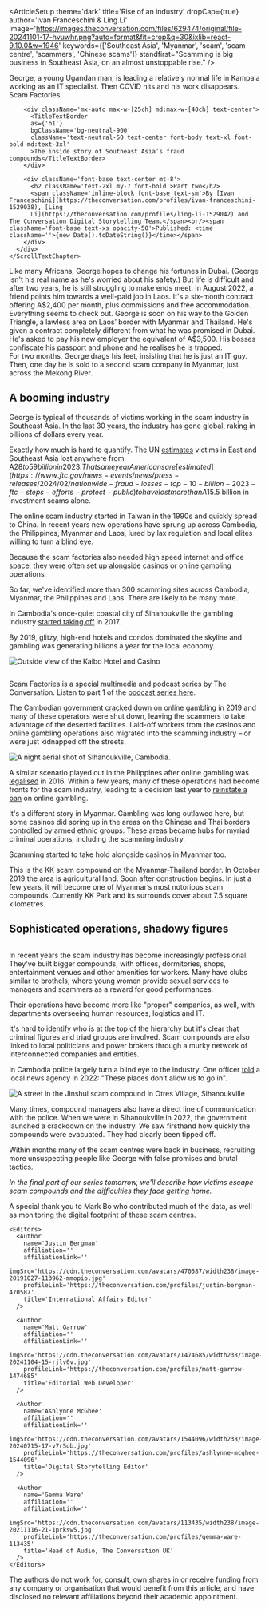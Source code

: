 
<ArticleSetup
  theme='dark'
  title='Rise of an industry'
  dropCap={true}
  author='Ivan Franceschini & Ling Li'
  image='https://images.theconversation.com/files/629474/original/file-20241101-17-hvuwhr.png?auto=format&fit=crop&q=30&ixlib=react-9.10.0&w=1946'
  keywords={['Southeast Asia', 'Myanmar', 'scam', 'scam centre', 'scammers', 'Chinese scams']}
  standfirst="Scamming is big business in Southeast Asia, on an almost unstoppable rise."
/>

<ScrollSection pinType="pin_clipped" className="intro_section mb-12 bg-black">
  <ScrollBackground>
    <Picture
      src='https://images.theconversation.com/files/616688/original/file-20240902-16-ab0sos.jpg'
      loading='eager'
      className='full_screen_media make_visible md:-translate-x-32'
      imgClassName='object-bottom-center frank_img'
      caption=''
      source=''
      sourceLink=''
      alt=''
      focalPoint={{
        mobile: { x: 0.5, y: 0 },
        tablet: { x: 0.5, y: 0 },
        tabletLandscape: { x: 0.5, y: 0 },
        laptop: { x: 0.5, y: 0 },
        desktop: { x: 0.5, y: 0 }
      }}
    />
    <Picture
      src='https://images.theconversation.com/files/616687/original/file-20240902-20-fpm408.jpg'
      loading='lazy'
      className='full_screen_media'
      imgClassName='object-bottom-center'
      caption=''
      source=''
      sourceLink=''
      alt=''
      focalPoint={{
        mobile: { x: 0.6, y: 0 },
        tablet: { x: 0.6, y: 0 },
        tabletLandscape: { x: 0.55, y: 0 },
        laptop: { x: 0.55, y: 0 },
        desktop: { x: 0.55, y: 0 }
      }}
    />
  </ScrollBackground>
  <ScrollForeground>
    <ScrollTextChapter className="max-sm:chapter_dark_background sm:text-right text-center sm:ml-auto sm:w-1/2" position="">
      George, a young Ugandan man, is leading a relatively normal life in Kampala working as an IT specialist.
    </ScrollTextChapter>
    <ScrollTextChapter className="max-sm:chapter_dark_background" step={true} position="left" >
      Then COVID hits and his work disappears.
    </ScrollTextChapter>
    <ScrollTextChapter className="mb-[80vh]" position="center" step={true}>
      <div className='place-content-center mt-20 mb-32 '>
        <div className='mx-auto max-w-[45ch] text-center'>
          <TitleTextBorder
          as={'h1'}
          bgClassName='bg-neutral-50'
          className='text-neutral-800 text-balance text-center font-base text-5xl font-bold md:text-6xl lg:text-7xl'
          >Scam Factories</TitleTextBorder>
          <br />
        </div>

        <div className='mx-auto max-w-[25ch] md:max-w-[40ch] text-center'>
          <TitleTextBorder
          as={'h1'}
          bgClassName='bg-neutral-900'
          className='text-neutral-50 text-center font-body text-xl font-bold md:text-3xl'
          >The inside story of Southeast Asia’s fraud compounds</TitleTextBorder>
        </div>

        <div className='font-base text-center mt-8'>
          <h2 className='text-2xl my-7 font-bold'>Part two</h2>
          <span className='inline-block font-base text-sm'>By [Ivan Franceschini](https://theconversation.com/profiles/ivan-franceschini-1529038), [Ling
          Li](https://theconversation.com/profiles/ling-li-1529042) and The Conversation Digital Storytelling Team.</span><br/><span className='font-base text-xs opacity-50'>Published: <time className=''>{new Date().toDateString()}</time></span>
        </div>
      </div>
    </ScrollTextChapter>
  </ScrollForeground>
</ScrollSection>

<ScrollSection pinType="pin_block" className="mt-[-100vh]" id="georgeMap">
  <ScrollBackground>
    <GeorgeMap />
  </ScrollBackground>
  <ScrollForeground>
    <ScrollTextChapter step={true} className="mt-[20vh] chapter_dark_background" position="center">
      Like many Africans, George hopes to change his fortunes in Dubai. (George isn't his real name as he's worried about his safety.)
    </ScrollTextChapter>
    <ScrollTextChapter step={true} position="center" className="chapter_dark_background">
      But life is difficult and after two years, he is still struggling to make ends meet.
    </ScrollTextChapter>
    <ScrollTextChapter step={true} position="center" className="chapter_dark_background">
      In August 2022, a friend points him towards a well-paid job in Laos. It's a six-month contract offering A$2,400 per month, plus commissions and free accommodation. Everything seems to check out.
    </ScrollTextChapter>
    <ScrollTextChapter step={true} position="center" className="chapter_dark_background">
      George is soon on his way to the Golden Triangle, a lawless area on Laos’ border with Myanmar and Thailand.
    </ScrollTextChapter>
    <ScrollTextChapter step={true} position="center" className="chapter_dark_background">
      He's given a contract completely different from what he was promised in Dubai. He's asked to pay his new employer the equivalent of A$3,500.
    </ScrollTextChapter>
    <ScrollTextChapter position="center" className="chapter_dark_background">
      His bosses confiscate his passport and phone and he realises he is trapped.
    </ScrollTextChapter>
    <ScrollTextChapter position="center" className="chapter_dark_background">
      <div>
        <Pullquote className='' quoteClassname='opacity-20' quote="That's when everything started changing." />
        <Pullquote className='' quoteClassname='opacity-20' startQuoteIcon={false} endQuoteIcon={true} quote="The moment they give you a script and tell you, you get to know immediately what you have to do." />
      </div>
    </ScrollTextChapter>
    <ScrollTextChapter step={true} position="center" className="chapter_dark_background">
      For two months, George drags his feet, insisting that he is just an IT guy. Then, one day he is sold to a second scam company in Myanmar, just across the Mekong River.
    </ScrollTextChapter>
    <ScrollTextChapter step={true} position="center" className="chapter_dark_background">
      <div>
        <Pullquote className='' quoteClassname='opacity-20' quote="They don't tell you [how much they sell you for]. They just tell you: ‘We own you. We bought you.’" />
        <Pullquote className='' quoteClassname='opacity-20' startQuoteIcon={false}  endQuoteIcon={true} quote="It takes you back to the ages of the slave trade in Africa." />
      </div>
    </ScrollTextChapter>
  </ScrollForeground>
</ScrollSection>

##  A booming industry

George is typical of thousands of victims working in the scam industry in Southeast Asia. In the last 30 years, the industry has gone global, raking in billions of dollars every year.

Exactly how much is hard to quantify. The UN [estimates](https://www.unodc.org/roseap/en/2024/10/cyberfraud-industry-expands-southeast-asia/story.html) victims in East and Southeast Asia lost anywhere from A$28 to 59 billion in 2023. That same year Americans are [estimated](https://www.ftc.gov/news-events/news/press-releases/2024/02/nationwide-fraud-losses-top-10-billion-2023-ftc-steps-efforts-protect-public) to have lost more than A$15.5 billion in investment scams alone.

The online scam industry started in Taiwan in the 1990s and quickly spread to China. In recent years new operations have sprung up across Cambodia, the Philippines, Myanmar and Laos, lured by lax regulation and local elites willing to turn a blind eye.

Because the scam factories also needed high speed internet and office space, they were often set up alongside casinos or online gambling operations.

So far, we've identified more than 300 scamming sites across Cambodia, Myanmar, the Philippines and Laos. There are likely to be many more.

<Infographic src='https://datawrapper.dwcdn.net/Nk6G7/' useDarkMade={false} className='aspect-[750/511]'/>

In Cambodia's once-quiet coastal city of Sihanoukville the gambling industry [started taking off](https://globalchinapulse.net/sihanoukville-rise-and-fall-of-a-frontier-city/) in 2017.

<BeforeAfterSlider
  beforeSrc='https://images.theconversation.com/files/645686/original/file-20250130-15-dml083.jpg'
  afterSrc='https://images.theconversation.com/files/645486/original/file-20250129-15-j565ud.jpg'
  className=''
  sliderClassName='aspect-[839/472]'
  loading='lazy'
  source='Satellite image: Google'
  caption="Satellite images from 2016 (left) and 2021 (right) show the spread of a massive development zone, with known scam compounds, outside Sihanoukville."
  alt='Satellite images from 2016 and 2021 of a massive development zone outside Sihanoukville.'
  sliderPosition={30}
/>

By 2019, glitzy, high-end hotels and condos dominated the skyline and gambling was generating billions a year for the local economy.

<Image
  src='https://images.theconversation.com/files/611308/original/file-20240805-19-pv3hzl.jpg'
  align=''
  imgClassName='aspect-[3/2]'
  loading='lazy'
  alt='Outside view of the Kaibo Hotel and Casino'
  source='Photo: Roun Ry'
  caption='Outside view of the Kaibo Hotel and Casino (now renamed as Kabin Hotel) with annexed compound in Otres Village, Sihanoukville, September 2022. Media reports have uncovered brutal treatment of people working in this compound and the broader area has become synonymous with violent crime.'
/> 

<div className='relative my-10 grid grid-cols-[minmax(5rem,10%)_1fr] sm:grid-cols-[minmax(8rem,10%)_1fr] gap-4 border-y border-neutral-500 py-4'>
  <div className='not-prose aspect-square w-full overflow-hidden rounded-md'>
    <img src="https://images.theconversation.com/files/645965/original/file-20250130-15-bubzm1.png?ixlib=rb-4.1.0&q=20&auto=format&w=300" alt='' className='not_fullscreen_media' />
  </div>
  <p className='!mb-0 !mt-0 italic'>Scam Factories is a special multimedia and podcast series by The Conversation. Listen to part 1 of the <a href='#' target='_parent' className='text-neutral-100 hover:text-neutral-200'>podcast series here</a>.</p>
</div>


The Cambodian government [cracked down](https://www.scmp.com/comment/opinion/article/3025687/how-cambodias-online-gambling-ban-sparked-great-chinese-exodus-2019) on online gambling in 2019 and many of these operators were shut down, leaving the scammers to take advantage of the deserted facilities. Laid-off workers from the casinos and online gambling operations also migrated into the scamming industry – or were just kidnapped off the streets.

<Image
  src='https://images.theconversation.com/files/611365/original/file-20240805-21-hrgrhj.jpg'
  align=''
  imgClassName='aspect-[3/2]'
  loading='lazy'
  alt='A night aerial shot of Sihanoukville, Cambodia.'
  source='Photo: Roun Ry'
  caption='Sihanoukville was a thriving city that built its ecomnomy on casinos, gambling and construction.'
/> 

A similar scenario played out in the Philippines after online gambling was [legalised](https://taiwaninsight.org/2021/02/04/going-to-paradise-the-online-gambling-industry-and-taiwanese-pogos-workers-in-the-philippines/) in 2016. Within a few years, many of these operations had become fronts for the scam industry, leading to a decision last year to [reinstate a ban](https://edition.cnn.com/2024/07/23/asia/philippines-pogos-ban-illegal-gambling-intl-hnk/index.html) on online gambling.

It's a different story in Myanmar. Gambling was long outlawed here, but some casinos did spring up in the areas on the Chinese and Thai borders controlled by armed ethnic groups. These areas became hubs for myriad criminal operations, including the scamming industry.

Scamming started to take hold alongside casinos in Myanmar too.

<ScrollSection pinType="pin_clipped" className="mb-12" id='kk_park'>
  <ScrollBackground bgClassName='kk_park_sat_wrapper'>
    <Picture
      src='https://images.theconversation.com/files/620354/original/file-20240919-16-ldw6ce.jpg'
      loading='eager'
      className='full_screen_media make_visible '
      imgClassName='object-bottom-center frank_img'
      caption=''
      source='Source: Google Maps'
      sourceLink=''
      alt=''
      focalPoint={{
        mobile: { x: 0.5, y: 0.5 },
        tablet: { x: 0.5, y: 0.5 },
        tabletLandscape: { x: 0.5, y: 0.5 },
        laptop: { x: 0.5, y: 0.5 },
        desktop: { x: 0.5, y: 0.5 }
      }}
    />
    <Picture
      src='https://images.theconversation.com/files/620352/original/file-20240919-18-fok5ns.jpg'
      loading='lazy'
      className='full_screen_media'
      imgClassName='object-bottom-center'
      caption=''
      source='Source: Google Maps'
      sourceLink=''
      alt=''
      focalPoint={{
        mobile: { x: 0.5, y: 0.5 },
        tablet: { x: 0.5, y: 0.5 },
        tabletLandscape: { x: 0.5, y: 0.5 },
        laptop: { x: 0.5, y: 0.5 },
        desktop: { x: 0.5, y: 0.5 }
      }}
    />
    <Picture
      src='https://images.theconversation.com/files/620353/original/file-20240919-24-lnxbrf.jpg'
      loading='lazy'
      className='full_screen_media'
      imgClassName='object-bottom-center'
      caption=''
      source='Source: Google Maps'
      sourceLink=''
      alt=''
      focalPoint={{
        mobile: { x: 0.5, y: 0.5 },
        tablet: { x: 0.5, y: 0.5 },
        tabletLandscape: { x: 0.5, y: 0.5 },
        laptop: { x: 0.5, y: 0.5 },
        desktop: { x: 0.5, y: 0.5 }
      }}
    />
    <Picture
      src='https://images.theconversation.com/files/620357/original/file-20240919-22-ia379a.jpg'
      loading='lazy'
      className='full_screen_media'
      imgClassName='object-bottom-center'
      caption=''
      source='Source: Google Maps'
      sourceLink=''
      alt=''
      focalPoint={{
        mobile: { x: 0.5, y: 0.5 },
        tablet: { x: 0.5, y: 0.5 },
        tabletLandscape: { x: 0.5, y: 0.5 },
        laptop: { x: 0.5, y: 0.5 },
        desktop: { x: 0.5, y: 0.5 }
      }}
    />
    <Picture
      src='https://images.theconversation.com/files/620356/original/file-20240919-18-iur8r5.jpg'
      loading='lazy'
      className='full_screen_media'
      imgClassName='object-bottom-center'
      caption=''
      source='Source: Google Maps'
      sourceLink=''
      alt=''
      focalPoint={{
        mobile: { x: 0.5, y: 0.5 },
        tablet: { x: 0.5, y: 0.5 },
        tabletLandscape: { x: 0.5, y: 0.5 },
        laptop: { x: 0.5, y: 0.5 },
        desktop: { x: 0.5, y: 0.5 }
      }}
    />
  </ScrollBackground>
  <ScrollForeground>
    <ScrollTextChapter className="chapter_dark_background" position="center">
      This is the KK scam compound on the Myanmar-Thailand border.
    </ScrollTextChapter>
    <ScrollTextChapter className="chapter_dark_background" step={true} position="left" >
      In October 2019 the area is agricultural land.
    </ScrollTextChapter>
    <ScrollTextChapter className="chapter_dark_background" position="center" step={true}>
      Soon after construction begins. In just a few years, it will become one of Myanmar’s most notorious scam compounds.
    </ScrollTextChapter>
    <ScrollTextChapter className="chapter_dark_background" position="right" step={true}>
      Currently KK Park and its surrounds cover about 7.5 square kilometres.
    </ScrollTextChapter>
  </ScrollForeground>
</ScrollSection>

## Sophisticated operations, shadowy figures

<Image
  src='https://images.theconversation.com/files/644285/original/file-20250123-18-mpdjcr.jpeg?ixlib=rb-4.1.0q=45&auto=format&w=500&dpr=1'
  align=''
  className=''
  imgClassName='aspect-[3/2]'
  loading='lazy'
  alt=''
  source='Photo: Ivan Franceschini'
  caption=''
/> 

In recent years the scam industry has become increasingly professional. They've built bigger compounds, with offices, dormitories, shops, entertainment venues and other amenities for workers. Many have clubs similar to brothels, where young women provide sexual services to managers and scammers as a reward for good performances. 

Their operations have become more like "proper" companies, as well, with departments overseeing human resources, logistics and IT.

<HeirarchyGraphic />

It's hard to identify who is at the top of the hierarchy but it's clear that criminal figures and triad groups are involved. Scam compounds are also linked to local politicians and power brokers through a murky network of interconnected companies and entities.

In Cambodia police largely turn a blind eye to the industry. One officer [told](https://vodenglish.news/body-found-hanging-in-sihanoukvilles-alleged-slave-compound-area/) a local news agency in 2022: "These places don’t allow us to go in".


<Image
  src='https://images.theconversation.com/files/611302/original/file-20240805-19-yyuymh.jpg'
  align=''
  className=''
  imgClassName='aspect-[3/2]'
  loading='lazy'
  alt='A street in the Jinshui scam compound in Otres Village, Sihanoukville'
  source='Photo: Roun Ry'
  caption='A street in the Jinshui scam compound in Otres Village, Sihanoukville'
/> 

Many times, compound managers also have a direct line of communication with the police. When we were in Sihanoukville in 2022, the government launched a crackdown on the industry. We saw firsthand how quickly the compounds were evacuated. They had clearly been tipped off. 

Within months many of the scam centres were back in business, recruiting more unsuspecting people like George with false promises and brutal tactics.

_In the final part of our series tomorrow, we'll describe how victims escape scam compounds and the difficulties they face getting home._

<AuthorSection>
 <Acknowledgements>
  A special thank you to Mark Bo who contributed much of the data, as well as monitoring the digital footprint of these scam centres.
  </Acknowledgements>

 <Editorial>
    <Authors>
      <Author
      name='Ivan Franceschini'
      affiliation='The University of Melbourne'
      affiliationLink='https://theconversation.com/institutions/the-university-of-melbourne-722'
      imgSrc='https://cdn.theconversation.com/avatars/1529038/width238/getimage_345eee4d-e639-4cfa-8991-492b0459f47a.jpg'
      profileLink='https://theconversation.com/profiles/ivan-franceschini-1529038'
      title='Lecturer, Chinese Studies'
      />
      <Author
      name='Ling Li'
      affiliation="Ca' Foscari University of Venice"
      affiliationLink='https://theconversation.com/institutions/ca-foscari-university-of-venice-4378'
      imgSrc='https://cdn.theconversation.com/avatars/1529042/width238/file-20240726-17-rt9b0t.jpg'
      profileLink='https://theconversation.com/profiles/ling-li-1529042'
      title='PhD candidate'
      />
    </Authors>

    <Editors>
      <Author
        name='Justin Bergman'
        affiliation=''
        affiliationLink=''
        imgSrc='https://cdn.theconversation.com/avatars/470587/width238/image-20191027-113962-mmopio.jpg'
        profileLink='https://theconversation.com/profiles/justin-bergman-470587'
        title='International Affairs Editor'
      />

      <Author
        name='Matt Garrow'
        affiliation=''
        affiliationLink=''
        imgSrc='https://cdn.theconversation.com/avatars/1474685/width238/image-20241104-15-rjlv0v.jpg'
        profileLink='https://theconversation.com/profiles/matt-garrow-1474685'
        title='Editorial Web Developer'
      />

      <Author
        name='Ashlynne McGhee'
        affiliation=''
        affiliationLink=''
        imgSrc='https://cdn.theconversation.com/avatars/1544096/width238/image-20240715-17-v7r5ob.jpg'
        profileLink='https://theconversation.com/profiles/ashlynne-mcghee-1544096'
        title='Digital Storytelling Editor'
      />

      <Author
        name='Gemma Ware'
        affiliation=''
        affiliationLink=''
        imgSrc='https://cdn.theconversation.com/avatars/113435/width238/image-20211116-21-1prksw5.jpg'
        profileLink='https://theconversation.com/profiles/gemma-ware-113435'
        title='Head of Audio, The Conversation UK'
      />
    </Editors>
  </Editorial>

  <Disclosures>
    The authors do not work for, consult, own shares in or receive funding from any company or organisation that would benefit from this article, and have disclosed no relevant affiliations beyond their academic appointment.
  </Disclosures>
</AuthorSection>
